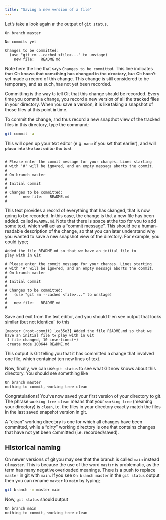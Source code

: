 ```yaml
---
title: "Saving a new version of a file"
---
```




Let’s take a look again at the output of `git status`.

```
On branch master

No commits yet

Changes to be committed:
  (use "git rm --cached <file>..." to unstage)
	new file:   README.md
```

Note here the line that says `Changes to be committed`. This line indicates that Git knows that something has changed in the directory, but Git hasn’t yet made a record of this change. This change is still considered to be temporary, and as such, has not yet been recorded.

Committing is the way to tell Git that this change should be recorded. Every time you commit a change, you record a new version of all the tracked files in your directory. When you save a version, it is like taking a snapshot of those files at this point in time.

To commit the change, and thus record a new snapshot view of the tracked files in this directory, 
type the command;

```.bash
git commit -a
```

This will open up your text editor (e.g. `nano` if you set that earlier), and will place into the text editor the text

```

# Please enter the commit message for your changes. Lines starting
# with '#' will be ignored, and an empty message aborts the commit.
#
# On branch master
#
# Initial commit
#
# Changes to be committed:
#       new file:   README.md
#
```

This text provides a record of everything that has changed, that is now going to be recorded. In this case, the change is that a new file has been added, called `README.md`. Note that there is space at the top for you to add some text, which will act as a “commit message”. This should be a human-readable description of the change, so that you can later understand why you wanted to save a new snapshot view of the directory. For example,
you could type;

```
Added the file README.md so that we have an initial file to
play with in Git

# Please enter the commit message for your changes. Lines starting
# with '#' will be ignored, and an empty message aborts the commit.
# On branch master
#
# Initial commit
#
# Changes to be committed:
#   (use "git rm --cached <file>..." to unstage)
#
#   new file:   README.md
#
```

Save and exit from the text editor, and you should then see output that looks similar (but not identical) to this

```
[master (root-commit) 1ca35e3] Added the file README.md so that we have an initial file to play with in Git
 1 file changed, 10 insertions(+)
 create mode 100644 README.md
```

This output is Git telling you that it has committed a change that involved one file, which contained ten new lines of text.

Now, finally, we can use `git status` to see what Git now knows about this directory. You should see something like

```
On branch master
nothing to commit, working tree clean
```

Congratulations! You've now saved your first version of your directory to git. The phrase
`working tree clean` means that your `working tree` (meaning your directory) is `clean`, i.e.
the files in your directory exactly match the files in the last saved snapshot version in git.

A “clean” working directory is one for which all changes have been committed, while a “dirty” 
working directory is one that contains changes that have not yet been committed (i.e. recorded/saved).

## Historical naming

On newer versions of git you may see that the branch is called `main` instead of `master`. This
is because the use of the word `master` is problematic, as the term has many negative overloaded
meanings. There is a push to replace `master` in git with `main`. If you see `On branch master`
in the `git status` output then you can rename `master` to `main` by typing;

```.bash
git branch -m master main
```

Now, `git status` should output

```
On branch main
nothing to commit, working tree clean
```
